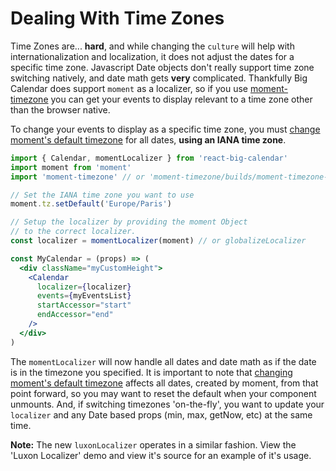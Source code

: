 
<Meta title="Timezones" />

# Dealing With Time Zones

Time Zones are... **hard**, and while changing the `culture` will help with internationalization and localization, it does not adjust the dates for a specific time zone. Javascript Date objects don't really support time zone switching natively, and date math gets **very** complicated. Thankfully Big Calendar does support `moment` as a localizer, so if you use [moment-timezone](https://momentjs.com/timezone/) you can get your events to display relevant to a time zone other than the browser native.

To change your events to display as a specific time zone, you must [change moment's default timezone](https://momentjs.com/timezone/docs/#/using-timezones/default-timezone/) for all dates, **using an IANA time zone**.

```jsx
import { Calendar, momentLocalizer } from 'react-big-calendar'
import moment from 'moment'
import 'moment-timezone' // or 'moment-timezone/builds/moment-timezone-with-data[-datarange].js'. See their docs

// Set the IANA time zone you want to use
moment.tz.setDefault('Europe/Paris')

// Setup the localizer by providing the moment Object
// to the correct localizer.
const localizer = momentLocalizer(moment) // or globalizeLocalizer

const MyCalendar = (props) => (
  <div className="myCustomHeight">
    <Calendar
      localizer={localizer}
      events={myEventsList}
      startAccessor="start"
      endAccessor="end"
    />
  </div>
)
```

The `momentLocalizer` will now handle all dates and date math as if the date is in the timezone you specified. It is important to note that [changing moment's default timezone](https://momentjs.com/timezone/docs/#/using-timezones/default-timezone/) affects all dates, created by moment, from that point forward, so you may want to reset the default when your component unmounts. And, if switching timezones 'on-the-fly', you want to update your `localizer` and any Date based props (min, max, getNow, etc) at the same time.

**Note:** The new `luxonLocalizer` operates in a similar fashion. View the 'Luxon Localizer' demo and view it's source for an example of it's usage.
